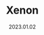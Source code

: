 ---
title: 'Xenon'

date: '2023.01.02'

youtube: ''

tags: ['Design Engineering', 'Installation', 'Fashion']

client: ''

credits: ['Kye Shimizu', 'Kotaro Sano', 'Kazuya Kawasaki', 'HATRA']

thanks: ['Fukule inc.']


grants: []

awards: [{ award_name: 'Dezeen Awards Longlist 2020', year: 2020 }]

exhibitions: [{
      exhibition_name: 'Histopolis - Extinction and Regeneration',
      city: 'Tokyo, Japan',
      place: 'Gyre Gallery',
      date: '2020.06.08 - 2020.09.27',
    }]

publications: []

media: []

talks: []
---